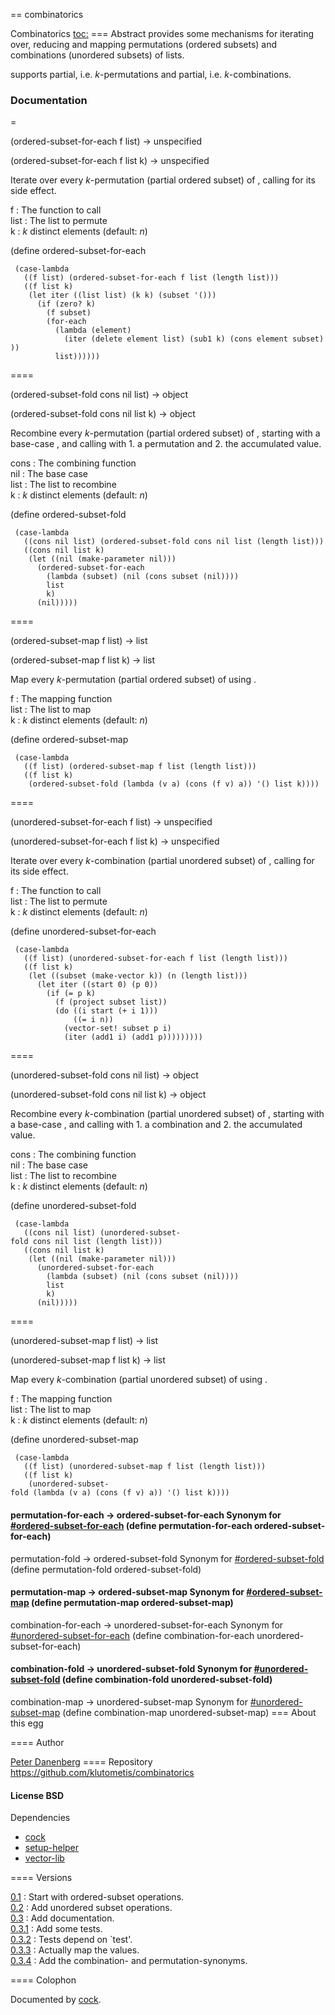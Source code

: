 == combinatorics

Combinatorics
[[toc:]]
=== Abstract
{{Combinatorics}} provides some mechanisms for iterating over,
reducing and mapping permutations (ordered subsets) and
combinations (unordered subsets) of lists.


{{Combinatorics}} supports partial, i.e.
''k''-permutations and partial, i.e. ''k''-combinations.


=== Documentation
==== {{ordered-subset-for-each}}
<procedure>(ordered-subset-for-each f list) → unspecified</procedure>
<procedure>(ordered-subset-for-each f list k) → unspecified</procedure>
Iterate over every ''k''-permutation (partial ordered subset) of {{list}},
calling {{f}} for its side effect.
; f : The function to call
; list : The list to permute
; k : ''k'' distinct elements (default: ''n'')
<enscript highlight="scheme">(define ordered-subset-for-each
  (case-lambda
    ((f list) (ordered-subset-for-each f list (length list)))
    ((f list k)
     (let iter ((list list) (k k) (subset '()))
       (if (zero? k)
         (f subset)
         (for-each
           (lambda (element)
             (iter (delete element list) (sub1 k) (cons element subset)))
           list))))))
</enscript>
==== {{ordered-subset-fold}}
<procedure>(ordered-subset-fold cons nil list) → object</procedure>
<procedure>(ordered-subset-fold cons nil list k) → object</procedure>
Recombine every ''k''-permutation (partial ordered subset) of {{list}},
starting with a base-case {{nil}}, and calling {{cons}} with 1. a
permutation and 2. the accumulated value.
; cons : The combining function
; nil : The base case
; list : The list to recombine
; k : ''k'' distinct elements (default: ''n'')
<enscript highlight="scheme">(define ordered-subset-fold
  (case-lambda
    ((cons nil list) (ordered-subset-fold cons nil list (length list)))
    ((cons nil list k)
     (let ((nil (make-parameter nil)))
       (ordered-subset-for-each
         (lambda (subset) (nil (cons subset (nil))))
         list
         k)
       (nil)))))
</enscript>
==== {{ordered-subset-map}}
<procedure>(ordered-subset-map f list) → list</procedure>
<procedure>(ordered-subset-map f list k) → list</procedure>
Map every ''k''-permutation (partial ordered subset) of {{list}} using {{f}}.
; f : The mapping function
; list : The list to map
; k : ''k'' distinct elements (default: ''n'')
<enscript highlight="scheme">(define ordered-subset-map
  (case-lambda
    ((f list) (ordered-subset-map f list (length list)))
    ((f list k)
     (ordered-subset-fold (lambda (v a) (cons (f v) a)) '() list k))))
</enscript>
==== {{unordered-subset-for-each}}
<procedure>(unordered-subset-for-each f list) → unspecified</procedure>
<procedure>(unordered-subset-for-each f list k) → unspecified</procedure>
Iterate over every ''k''-combination (partial unordered subset) of {{list}},
calling {{f}} for its side effect.
; f : The function to call
; list : The list to permute
; k : ''k'' distinct elements (default: ''n'')
<enscript highlight="scheme">(define unordered-subset-for-each
  (case-lambda
    ((f list) (unordered-subset-for-each f list (length list)))
    ((f list k)
     (let ((subset (make-vector k)) (n (length list)))
       (let iter ((start 0) (p 0))
         (if (= p k)
           (f (project subset list))
           (do ((i start (+ i 1)))
               ((= i n))
             (vector-set! subset p i)
             (iter (add1 i) (add1 p)))))))))
</enscript>
==== {{unordered-subset-fold}}
<procedure>(unordered-subset-fold cons nil list) → object</procedure>
<procedure>(unordered-subset-fold cons nil list k) → object</procedure>
Recombine every ''k''-combination (partial unordered subset) of {{list}},
starting with a base-case {{nil}}, and calling {{cons}} with 1. a
combination and 2. the accumulated value.
; cons : The combining function
; nil : The base case
; list : The list to recombine
; k : ''k'' distinct elements (default: ''n'')
<enscript highlight="scheme">(define unordered-subset-fold
  (case-lambda
    ((cons nil list) (unordered-subset-fold cons nil list (length list)))
    ((cons nil list k)
     (let ((nil (make-parameter nil)))
       (unordered-subset-for-each
         (lambda (subset) (nil (cons subset (nil))))
         list
         k)
       (nil)))))
</enscript>
==== {{unordered-subset-map}}
<procedure>(unordered-subset-map f list) → list</procedure>
<procedure>(unordered-subset-map f list k) → list</procedure>
Map every ''k''-combination (partial unordered subset) of {{list}} using {{f}}.
; f : The mapping function
; list : The list to map
; k : ''k'' distinct elements (default: ''n'')
<enscript highlight="scheme">(define unordered-subset-map
  (case-lambda
    ((f list) (unordered-subset-map f list (length list)))
    ((f list k)
     (unordered-subset-fold (lambda (v a) (cons (f v) a)) '() list k))))
</enscript>
==== {{permutation-for-each}}
<constant>permutation-for-each → ordered-subset-for-each</constant>
Synonym for [[#ordered-subset-for-each]]
<enscript highlight="scheme">(define permutation-for-each ordered-subset-for-each)
</enscript>
==== {{permutation-fold}}
<constant>permutation-fold → ordered-subset-fold</constant>
Synonym for [[#ordered-subset-fold]]
<enscript highlight="scheme">(define permutation-fold ordered-subset-fold)
</enscript>
==== {{permutation-map}}
<constant>permutation-map → ordered-subset-map</constant>
Synonym for [[#ordered-subset-map]]
<enscript highlight="scheme">(define permutation-map ordered-subset-map)
</enscript>
==== {{combination-for-each}}
<constant>combination-for-each → unordered-subset-for-each</constant>
Synonym for [[#unordered-subset-for-each]]
<enscript highlight="scheme">(define combination-for-each unordered-subset-for-each)
</enscript>
==== {{combination-fold}}
<constant>combination-fold → unordered-subset-fold</constant>
Synonym for [[#unordered-subset-fold]]
<enscript highlight="scheme">(define combination-fold unordered-subset-fold)
</enscript>
==== {{combination-map}}
<constant>combination-map → unordered-subset-map</constant>
Synonym for [[#unordered-subset-map]]
<enscript highlight="scheme">(define combination-map unordered-subset-map)
</enscript>
=== About this egg

==== Author

[[/users/klutometis|Peter Danenberg]]
==== Repository
[[https://github.com/klutometis/combinatorics]]
==== License
BSD
==== Dependencies
* [[cock]]
* [[setup-helper]]
* [[vector-lib]]

==== Versions
; [[https://github.com/klutometis/combinatorics/releases/tag/0.1|0.1]] : Start with ordered-subset operations.
; [[https://github.com/klutometis/combinatorics/releases/tag/0.2|0.2]] : Add unordered subset operations.
; [[https://github.com/klutometis/combinatorics/releases/tag/0.3|0.3]] : Add documentation.
; [[https://github.com/klutometis/combinatorics/releases/tag/0.3.1|0.3.1]] : Add some tests.
; [[https://github.com/klutometis/combinatorics/releases/tag/0.3.2|0.3.2]] : Tests depend on `test'.
; [[https://github.com/klutometis/combinatorics/releases/tag/0.3.3|0.3.3]] : Actually map the values.
; [[https://github.com/klutometis/combinatorics/releases/tag/0.3.4|0.3.4]] : Add the combination- and permutation-synonyms.
==== Colophon

Documented by [[/egg/cock|cock]].